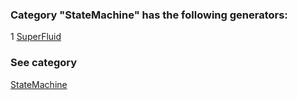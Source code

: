 ### Category "StateMachine" has the following generators:

   1 [SuperFluid](/docs/SuperFluid)

### See category

[StateMachine](/docs/Categories/StateMachine)

